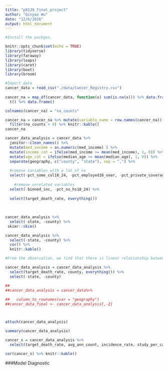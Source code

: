```yaml
---
title: "p8130_final_project"
author: "Qinyao Wu"
date: "12/6/2018"
output: html_document
---
```


```r

#Install the packges.

knitr::opts_chunk$set(echo = TRUE)
library(tidyverse)
library(faraway)
library(leaps)
library(caret)
library(boot)
library(broom)
```

```r
#Import data
cancer_data = read_csv("./data/Cancer_Registry.csv") 
 
cancer_na = map_df(cancer_data, function(x) sum(is.na(x))) %>% data.frame() %>%
  t() %>% data.frame()

colnames(cancer_na) = "na_counts"

cancer_na = cancer_na %>% mutate(variable_name = row.names(cancer_na)) %>% select(2, 1) %>%
  filter(na_counts > 0) %>% knitr::kable()
cancer_na

```

```r
cancer_data_analysis = cancer_data %>% 
  janitor::clean_names() %>% 
  mutate(med_income = as.numeric(med_income) ) %>% 
  mutate(income_cat = ifelse(med_income >= mean(med_income), 1, 0)) %>% 
  mutate(age_cat = ifelse(median_age >= mean(median_age), 1, 0)) %>%
  separate(geography, c("county", "state"), sep = ",") %>%
  
  #remove variables with a lot of na
  select(-pct_some_col18_24, -pct_employed16_over, -pct_private_coverage_alone, -med_income) %>% 
  
    #remove unrelated variables
  select(-binned_inc, -pct_no_hs18_24) %>% 
 
  select(target_death_rate, everything())
  
  
  
cancer_data_analysis %>% 
  select(-state, -county) %>% 
 skimr::skim()

cancer_data_analysis %>% 
  select(-state, -county) %>% 
  cor() %>% 
  knitr::kable()

#From the observation, we find that there is linear relationship between avg_ann_count and avg_deaths_per_year, avg_deaths_per_year and pop_est_2015 this migh cause multicolinearity. remove avg_death_per_year

cancer_data_analysis = cancer_data_analysis %>% 
  select(target_death_rate, county, everything()) %>% 
  select(-state, -county)

##
##cancer_data_analysis = cancer_data%>%
 
##   column_to_rownames(var = "geography")
##cancer_data_final <- cancer_data_analysis[,-2]



attach(cancer_data_analysis)

summary(cancer_data_analysis)
```


```r
cancer_s = cancer_data_analysis %>%
  select(target_death_rate, avg_ann_count, incidence_rate, study_per_cap, income_cat, age_cat, pct_private_coverage, pct_asian, percent_married, avg_household_size)

cor(cancer_s) %>% knitr::kable()
```


###Model Diagnostic

```r

```

